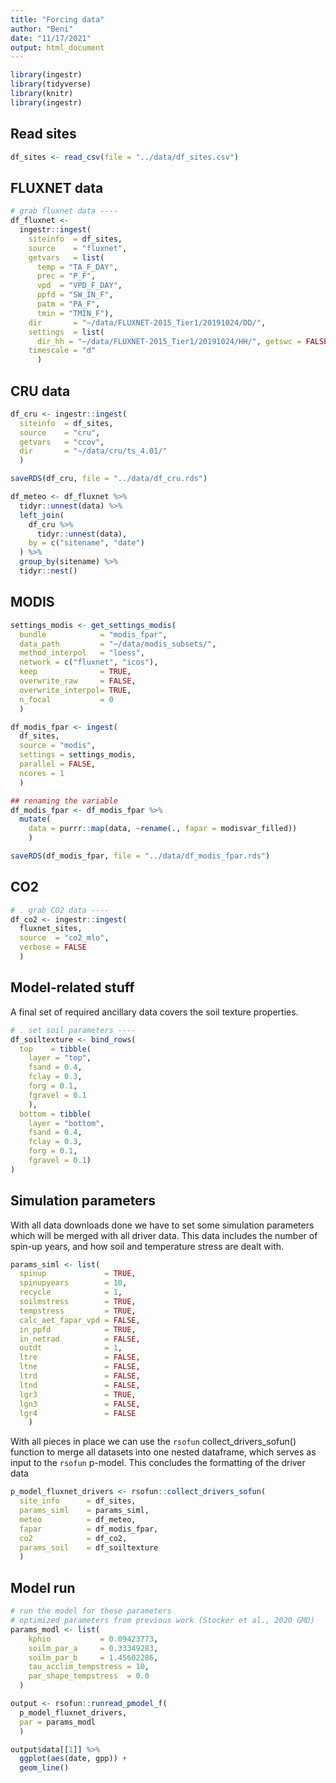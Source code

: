 ```yaml
---
title: "Forcing data"
author: "Beni"
date: "11/17/2021"
output: html_document
---
```


```r
library(ingestr)
library(tidyverse)
library(knitr)
library(ingestr)
```

## Read sites

```r
df_sites <- read_csv(file = "../data/df_sites.csv")
```

## FLUXNET data

```r
# grab fluxnet data ----
df_fluxnet <-
  ingestr::ingest(
    siteinfo  = df_sites,
    source    = "fluxnet",
    getvars   = list(
      temp = "TA_F_DAY",
      prec = "P_F",
      vpd  = "VPD_F_DAY",
      ppfd = "SW_IN_F",
      patm = "PA_F",
      tmin = "TMIN_F"),
    dir       = "~/data/FLUXNET-2015_Tier1/20191024/DD/",
    settings  = list(
      dir_hh = "~/data/FLUXNET-2015_Tier1/20191024/HH/", getswc = FALSE),
    timescale = "d"
      )
```

## CRU data

```r
df_cru <- ingestr::ingest(
  siteinfo  = df_sites,
  source    = "cru",
  getvars   = "ccov",
  dir       = "~/data/cru/ts_4.01/"
  )

saveRDS(df_cru, file = "../data/df_cru.rds")

df_meteo <- df_fluxnet %>%
  tidyr::unnest(data) %>%
  left_join(
    df_cru %>%
      tidyr::unnest(data),
    by = c("sitename", "date")
  ) %>%
  group_by(sitename) %>%
  tidyr::nest()
```

## MODIS

```r
settings_modis <- get_settings_modis(
  bundle            = "modis_fpar",
  data_path         = "~/data/modis_subsets/",
  method_interpol   = "loess",
  network = c("fluxnet", "icos"),
  keep              = TRUE,
  overwrite_raw     = FALSE,
  overwrite_interpol= TRUE,
  n_focal           = 0
  )

df_modis_fpar <- ingest(
  df_sites,
  source = "modis",
  settings = settings_modis,
  parallel = FALSE,
  ncores = 1
  )

## renaming the variable
df_modis_fpar <- df_modis_fpar %>%
  mutate(
    data = purrr::map(data, ~rename(., fapar = modisvar_filled))
    )

saveRDS(df_modis_fpar, file = "../data/df_modis_fpar.rds")
```

## CO2

```r
# . grab CO2 data ----
df_co2 <- ingestr::ingest(
  fluxnet_sites,
  source  = "co2_mlo",
  verbose = FALSE
  )
```

## Model-related stuff

A final set of required ancillary data covers the soil texture properties.

```r
# . set soil parameters ----
df_soiltexture <- bind_rows(
  top    = tibble(
    layer = "top",
    fsand = 0.4,
    fclay = 0.3,
    forg = 0.1,
    fgravel = 0.1
    ),
  bottom = tibble(
    layer = "bottom",
    fsand = 0.4,
    fclay = 0.3,
    forg = 0.1,
    fgravel = 0.1)
)
```

## Simulation parameters

With all data downloads done we have to set some simulation parameters which
will be merged with all driver data. This data includes the number of spin-up
years, and how soil and temperature stress are dealt with.

```r
params_siml <- list(
  spinup             = TRUE,
  spinupyears        = 10,
  recycle            = 1,
  soilmstress        = TRUE,
  tempstress         = TRUE,
  calc_aet_fapar_vpd = FALSE,
  in_ppfd            = TRUE,
  in_netrad          = FALSE,
  outdt              = 1,
  ltre               = FALSE,
  ltne               = FALSE,
  ltrd               = FALSE,
  ltnd               = FALSE,
  lgr3               = TRUE,
  lgn3               = FALSE,
  lgr4               = FALSE
	)
```

With all pieces in place we can use the `rsofun` collect_drivers_sofun()
function to merge all datasets into one nested dataframe, which serves as
input to the `rsofun` p-model. This concludes the formatting of the driver data

```r
p_model_fluxnet_drivers <- rsofun::collect_drivers_sofun(
  site_info      = df_sites,
  params_siml    = params_siml,
  meteo          = df_meteo,
  fapar          = df_modis_fpar,
  co2            = df_co2,
  params_soil    = df_soiltexture
  )
```

## Model run

```r
# run the model for these parameters
# optimized parameters from previous work (Stocker et al., 2020 GMD)
params_modl <- list(
    kphio           = 0.09423773,
    soilm_par_a     = 0.33349283,
    soilm_par_b     = 1.45602286,
    tau_acclim_tempstress = 10,
    par_shape_tempstress  = 0.0
  )

output <- rsofun::runread_pmodel_f(
  p_model_fluxnet_drivers,
  par = params_modl
  )

output$data[[1]] %>% 
  ggplot(aes(date, gpp)) +
  geom_line()
```

